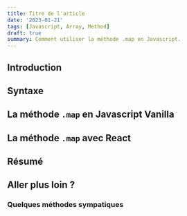 ```yaml
---
title: Titre de l'article
date: '2023-01-21'
tags: [Javascript, Array, Method]
draft: true
summary: Comment utiliser la méthode .map en Javascript.
---
```


## Introduction

## Syntaxe

## La méthode `.map` en Javascript Vanilla

## La méthode `.map` avec React

## Résumé

## Aller plus loin ?

### Quelques méthodes sympatiques
